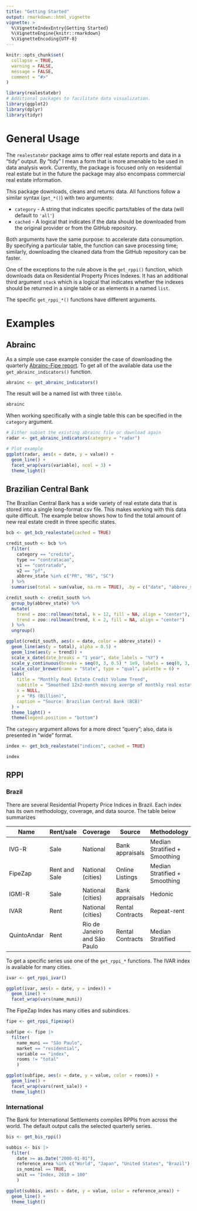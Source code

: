 ```yaml
---
title: "Getting Started"
output: rmarkdown::html_vignette
vignette: >
  %\VignetteIndexEntry{Getting Started}
  %\VignetteEngine{knitr::rmarkdown}
  %\VignetteEncoding{UTF-8}
---
```


```r
knitr::opts_chunk$set(
  collapse = TRUE,
  warning = FALSE,
  message = FALSE,
  comment = "#>"
)
```

```r
library(realestatebr)
# Additional packages to facilitate data visualization.
library(ggplot2)
library(dplyr)
library(tidyr)
```

# General Usage

The `realestatebr` package aims to offer real estate reports and data in a "tidy" output. By "tidy" I mean a form that is more amenable to be used in data analysis work. Currently, the package is focused only on residential real estate but in the future the package may also encompass commercial real estate information.

This package downloads, cleans and returns data. All functions follow a similar syntax (`get_*()`) with two arguments:

-   `category` - A string that indicates specific parts/tables of the data (will default to `'all'`)
-   `cached` - A logical that indicates if the data should be downloaded from the original provider or from the GitHub repository.

Both arguments have the same purpose: to accelerate data consumption. By specifying a particular table, the function can save processing time; similarly, downloading the cleaned data from the GitHub repository can be faster.

One of the exceptions to the rule above is the `get_rppi()` function, which downloads data on Residential Property Prices Indexes. It has an additional third argument `stack` which is a logical that indicates whether the indexes should be returned in a single table or as elements in a named `list`.

The specific `get_rppi_*()` functions have different arguments.

# Examples

## Abrainc

As a simple use case example consider the case of downloading the quarterly [Abrainc-Fipe report](https://www.abrainc.org.br/lab). To get all of the available data use the `get_abrainc_indicators()` function.

```r
abrainc <- get_abrainc_indicators()
```

The result will be a named list with three `tibble`.

```r
abrainc
```

When working specifically with a single table this can be specified in the `category` argument.

```r
# Either subset the existing abrainc file or download again
radar <- get_abrainc_indicators(category = "radar")

# Plot example
ggplot(radar, aes(x = date, y = value)) +
  geom_line() +
  facet_wrap(vars(variable), ncol = 3) +
  theme_light()
```

## Brazilian Central Bank

The Brazilian Central Bank has a wide variety of real estate data that is stored into a single long-format csv file. This makes working with this data quite difficult. The example below shows how to find the total amount of new real estate credit in three specific states.

```r
bcb <- get_bcb_realestate(cached = TRUE)

credit_south <- bcb %>%
  filter(
    category == "credito",
    type == "contratacao",
    v1 == "contratado",
    v2 == "pf",
    abbrev_state %in% c("PR", "RS", "SC")
  ) %>%
  summarise(total = sum(value, na.rm = TRUE), .by = c("date", "abbrev_state"))

credit_south <- credit_south %>%
  group_by(abbrev_state) %>%
  mutate(
    trend = zoo::rollmean(total, k = 12, fill = NA, align = "center"),
    trend = zoo::rollmean(trend, k = 2, fill = NA, align = "center")
  ) %>%
  ungroup()

ggplot(credit_south, aes(x = date, color = abbrev_state)) + 
  geom_line(aes(y = total), alpha = 0.5) +
  geom_line(aes(y = trend)) +
  scale_x_date(date_breaks = "1 year", date_labels = "%Y") +
  scale_y_continuous(breaks = seq(0, 3, 0.5) * 1e9, labels = seq(0, 3, 0.5)) +
  scale_color_brewer(name = "State", type = "qual", palette = 6) +
  labs(
    title = "Monthly Real Estate Credit Volume Trend",
    subtitle = "Smoothed 12x2-month moving averge of monthly real estate credit operations.",
    x = NULL,
    y = "R$ (Billion)",
    caption = "Source: Brazilian Central Bank (BCB)"
  ) +
  theme_light() +
  theme(legend.position = "bottom")
```

The `category` argument allows for a more direct "query"; also, data is presented in "wide" format.

```r
index <- get_bcb_realestate("indices", cached = TRUE)

index
```


## RPPI

### Brazil

There are several Residential Property Price Indices in Brazil. Each index has its own methodology, coverage, and data source. The table below summarizes

| Name        | Rent/sale     | Coverage                     | Source           | Methodology                   |
|-------------|---------------|------------------------------|------------------|-------------------------------|
| IVG-R       | Sale          | National                     | Bank appraisals  | Median Stratified + Smoothing |
| FipeZap     | Rent and Sale | National (cities)            | Online Listings  | Median Stratified + Smoothing |
| IGMI-R      | Sale          | National (cities)            | Bank appraisals  | Hedonic                       |
| IVAR        | Rent          | National (cities)            | Rental Contracts | Repeat-rent                   |
| QuintoAndar | Rent          | Rio de Janeiro and São Paulo | Rental Contracts | Median Stratified             |

To get a specific series use one of the `get_rppi_*` functions. The IVAR index is available for many cities.

```r
ivar <- get_rppi_ivar()

ggplot(ivar, aes(x = date, y = index)) +
  geom_line() +
  facet_wrap(vars(name_muni))
```

The FipeZap Index has many cities and subindices.

```r
fipe <- get_rppi_fipezap()

subfipe <- fipe |> 
  filter(
    name_muni == "São Paulo",
    market == "residential",
    variable == "index",
    rooms != "total"
    )

ggplot(subfipe, aes(x = date, y = value, color = rooms)) +
  geom_line() +
  facet_wrap(vars(rent_sale)) +
  theme_light()
```

### International

The Bank for International Settlements compiles RPPIs from across the world. The default output calls the selected quarterly series.

```r
bis <- get_bis_rppi()

subbis <- bis |> 
  filter(
    date >= as.Date("2000-01-01"),
    reference_area %in% c("World", "Japan", "United States", "Brazil"),
    is_nominal == TRUE,
    unit == "Index, 2010 = 100"
    )

ggplot(subbis, aes(x = date, y = value, color = reference_area)) +
  geom_line() +
  theme_light()
```


